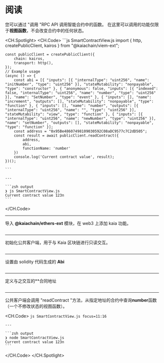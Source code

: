 # 阅读


<Editor module="/src/pages/viem-ext/smartcontract/smartContractView.tsx" route={RoutePath.ViemExt_SmartContract_View} />

您可以通过 "调用 "RPC API 调用智能合约中的函数。 在这里可以调用的功能仅限于**视图函数**，不会改变合约中的任何状态。

<CH.Spotlight>
  <CH.Code>
    ```js SmartContractView.js
    import { http, createPublicClient, kairos } from "@kaiachain/viem-ext";

    const publicClient = createPublicClient({
        chain: kairos,
        transport: http(),
    });
    // Example usage
    (async () => {
        const abi = [{ "inputs": [{ "internalType": "uint256", "name": "initNumber", "type": "uint256" }], "stateMutability": "nonpayable", "type": "constructor" }, { "anonymous": false, "inputs": [{ "indexed": false, "internalType": "uint256", "name": "number", "type": "uint256" }], "name": "SetNumber", "type": "event" }, { "inputs": [], "name": "increment", "outputs": [], "stateMutability": "nonpayable", "type": "function" }, { "inputs": [], "name": "number", "outputs": [{ "internalType": "uint256", "name": "", "type": "uint256" }], "stateMutability": "view", "type": "function" }, { "inputs": [{ "internalType": "uint256", "name": "newNumber", "type": "uint256" }], "name": "setNumber", "outputs": [], "stateMutability": "nonpayable", "type": "function" }];
        const address = "0x95Be48607498109030592C08aDC9577c7C2dD505";
        const result = await publicClient.readContract({
            address,
            abi,
            functionName: 'number'
        })
        console.log('Current contract value', result);
    })();

    ```

    ---

    ```zsh output
    ❯ js SmartContractView.js
    Current contract value 123n
    ```
  </CH.Code>

  ---

  导入 **@kaiachain/ethers-ext** 模块，在 web3 上添加 kaia 功能。

  ```js SmartContractView.js focus=1
  ```

  ---

  初始化公共客户端，用于与 Kaia 区块链进行只读交互。

  ```js SmartContractView.js focus=3:6
  ```

  ---

  设置由 solidity 代码生成的 **Abi**

  ```js SmartContractView.js focus=9
  ```

  ---

  定义与之交互的\*\*合同地址

  ```js SmartContractView.js focus=10
  ```

  ---

  公共客户端会调用 "readContract "方法，从指定地址的合约中查询**number**函数（一个不修改状态的视图函数）。

  <CH.Code>
    ```js SmartContractView.js focus=11:16
    ```

    ---

    ```zsh output
    ❯ node SmartContractView.js
    Current contract value 123n
    ```
  </CH.Code>
</CH.Spotlight>
